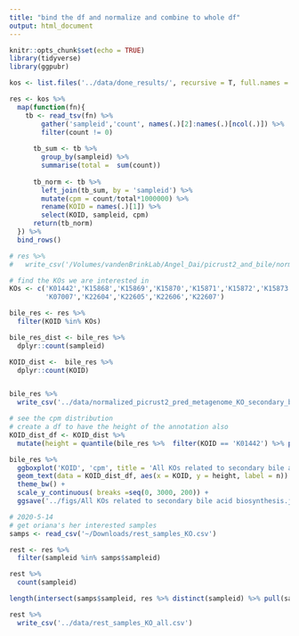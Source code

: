 ```yaml
---
title: "bind the df and normalize and combine to whole df"
output: html_document
---
```


```r
knitr::opts_chunk$set(echo = TRUE)
library(tidyverse)
library(ggpubr)
```

```r

kos <- list.files('../data/done_results/', recursive = T, full.names = T, pattern = 'pred_metagenome_unstrat.tsv')

res <- kos %>% 
  map(function(fn){
    tb <- read_tsv(fn) %>% 
        gather('sampleid','count', names(.)[2]:names(.)[ncol(.)]) %>% 
        filter(count != 0)
      
      tb_sum <- tb %>% 
        group_by(sampleid) %>% 
        summarise(total =  sum(count))
      
      tb_norm <- tb %>% 
        left_join(tb_sum, by = 'sampleid') %>% 
        mutate(cpm = count/total*1000000) %>% 
        rename(KOID = names(.)[1]) %>% 
        select(KOID, sampleid, cpm)
      return(tb_norm)
  }) %>% 
  bind_rows()

# res %>% 
#   write_csv('/Volumes/vandenBrinkLab/Angel_Dai/picrust2_and_bile/normalized_picrust2_pred_metagenome_KO_all_counts.csv')

```

```r
# find the KOs we are interested in
KOs <- c('K01442','K15868','K15869','K15870','K15871','K15872','K15873','K15874',
         'K07007','K22604','K22605','K22606','K22607')

bile_res <- res %>% 
  filter(KOID %in% KOs) 

bile_res_dist <- bile_res %>% 
  dplyr::count(sampleid)

KOID_dist <-  bile_res %>% 
  dplyr::count(KOID)


bile_res %>% 
  write_csv('../data/normalized_picrust2_pred_metagenome_KO_secondary_bile_counts.csv')
```

```r
# see the cpm distribution 
# create a df to have the height of the annotation also
KOID_dist_df <- KOID_dist %>% 
  mutate(height = quantile(bile_res %>%  filter(KOID == 'K01442') %>% pull(cpm), 0.9))

bile_res %>% 
  ggboxplot('KOID', 'cpm', title = 'All KOs related to secondary bile acid biosynthesis') +
  geom_text(data = KOID_dist_df, aes(x = KOID, y = height, label = n)) +
  theme_bw() +
  scale_y_continuous( breaks =seq(0, 3000, 200)) +
  ggsave('../figs/All KOs related to secondary bile acid biosynthesis.jpg', width = 6, height = 4)
```

```r
# 2020-5-14
# get oriana's her interested samples
samps <- read_csv('~/Downloads/rest_samples_KO.csv')

rest <- res %>% 
  filter(sampleid %in% samps$sampleid)

rest %>% 
  count(sampleid)

length(intersect(samps$sampleid, res %>% distinct(sampleid) %>% pull(sampleid)))

rest %>% 
  write_csv('../data/rest_samples_KO_all.csv')
```


